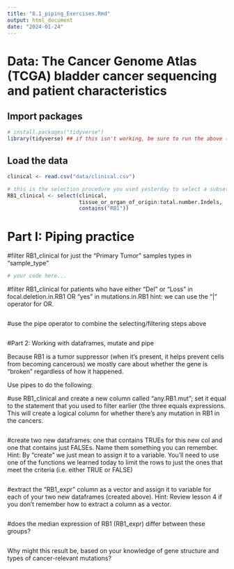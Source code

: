 ```yaml
---
title: "8.1_piping_Exercises.Rmd"
output: html_document
date: "2024-01-24"
---
```


# Data: The Cancer Genome Atlas (TCGA) bladder cancer sequencing and patient characteristics

## Import packages

```r
# install.packages("tidyverse")
library(tidyverse) ## if this isn't working, be sure to run the above (uncomment first)
```

## Load the data

```r
clinical <- read.csv("data/clinical.csv")

# this is the selection procedure you used yesterday to select a subset of the columns
RB1_clinical <- select(clinical,
                       tissue_or_organ_of_origin:total.number.Indels,
                       contains("RB1"))
```


# Part I: Piping practice

#filter RB1_clinical for just the "Primary Tumor" samples types in "sample_type"
```r
# your code here...
```


#filter RB1_clinical for patients who have either "Del" or "Loss" in focal.deletion.in.RB1 OR "yes" in mutations.in.RB1 
hint: we can use the "|" operator for OR. 
```r

```


#use the pipe operator to combine the selecting/filtering steps above
```r

```


#Part 2: Working with dataframes, mutate and pipe

Because RB1 is a tumor suppressor (when it's present, it helps prevent cells from becoming cancerous) we mostly care about whether the gene is "broken" regardless of how it happened. 

Use pipes to do the following:

#use RB1_clinical and create a new column called "any.RB1.mut"; set it equal to the statement that you used to filter earlier (the three equals expressions. This will create a logical column for whether there's any mutation in RB1 in the cancers.
```r

```

#create two new dataframes: one that contains TRUEs for this new col and one that contains just FALSEs. Name them something you can remember. Hint: By "create" we just mean to assign it to a variable. You'll need to use one of the functions we learned today to limit the rows to just the ones that meet the criteria (i.e. either TRUE or FALSE)
```r

```


#extract the "RB1_expr" column as a vector and assign it to variable for each of your two new dataframes (created above). Hint: Review lesson 4 if you don't remember how to extract a column as a vector.
```r

```

#does the median expression of RB1 (RB1_expr) differ between these groups?
```r

```

 
Why might this result be, based on your knowledge of gene structure and types of cancer-relevant mutations?


